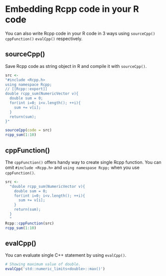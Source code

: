 # Embedding Rcpp code in your R code

You can also write Rcpp code in your R code in 3 ways using `sourceCpp()` `cppFunction()` `evalCpp()` respectively.

## sourceCpp()

Save Rcpp code as string object in R and compile it with `sourceCpp()`.

``` R
src <-
"#include <Rcpp.h>
using namespace Rcpp;
// [[Rcpp::export]]
double rcpp_sum(NumericVector v){
  double sum = 0;
  for(int i=0; i<v.length(); ++i){
    sum += v[i];
  }
  return(sum);
}"

sourceCpp(code = src)
rcpp_sum(1:10)
```

## cppFunction()

The `cppFunction()` offers handy way to create single Rcpp function. You can omit `#include <Rcpp.h>` and `using namespase Rcpp;` when you use `cppFunction()`.

```r
src <-
  "double rcpp_sum(NumericVector v){
    double sum = 0;
    for(int i=0; i<v.length(); ++i){
      sum += v[i];
    }
    return(sum);
  }
  "
Rcpp::cppFunction(src)
rcpp_sum(1:10)
```

## evalCpp()

You can evaluate single C++ statement by using `evalCpp()`.

```r
# Showing maximum value of double.
evalCpp('std::numeric_limits<double>::max()')
```

